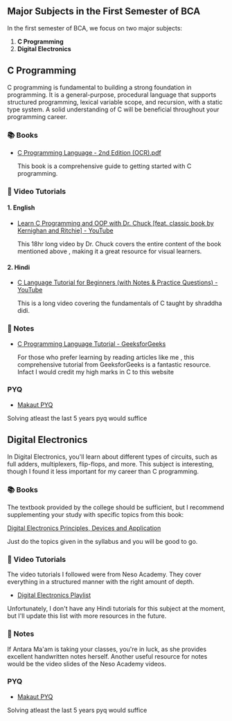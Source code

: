 ## Major Subjects in the First Semester of BCA

In the first semester of BCA, we focus on two major subjects:

1. **C Programming**
2. **Digital Electronics**

## C Programming

C programming is fundamental to building a strong foundation in programming. It is a general-purpose, procedural language that supports structured programming, lexical variable scope, and recursion, with a static type system. A solid understanding of C will be beneficial throughout your programming career.

### 📚 Books
- [C Programming Language - 2nd Edition (OCR).pdf](https://seriouscomputerist.atariverse.com/media/pdf/book/C%20Programming%20Language%20-%202nd%20Edition%20(OCR).pdf)

  This book is a comprehensive guide to getting started with C programming.


### 🎥 Video Tutorials

#### 1. English
- [Learn C Programming and OOP with Dr. Chuck \[feat. classic book by Kernighan and Ritchie\] - YouTube](https://www.youtube.com/watch?v=PaPN51Mm5qQ&t=5509s)

  This 18hr long video  by Dr. Chuck covers the entire content of the  book mentioned above , making it a great resource for visual learners.

#### 2. Hindi
- [C Language Tutorial for Beginners (with Notes & Practice Questions) - YouTube](https://www.youtube.com/watch?v=irqbmMNs2Bo)

  This is a long video covering the fundamentals of C taught by shraddha didi.

### 📄 Notes
- [C Programming Language Tutorial - GeeksforGeeks](https://www.geeksforgeeks.org/c-programming-language/?ref=lbp)

  For those who prefer learning by reading articles like me , this comprehensive tutorial from GeeksforGeeks is a fantastic resource. Infact I would credit my high marks in C to this website

### PYQ
- [Makaut PYQ](https://makaut.org/pages/bca#semester1)

Solving atleast the last 5 years pyq would suffice

## Digital Electronics

In Digital Electronics, you'll learn about different types of circuits, such as full adders, multiplexers, flip-flops, and more. This subject is interesting, though I found it less important for my career than C programming.

### 📚 Books

The textbook provided by the college should be sufficient, but I recommend supplementing your study with specific topics from this book:


[ Digital Electronics Principles, Devices and Application](https://www.shahucollegelatur.org.in/Department/Studymaterial/sci/it/BCA/FY/digielec.pdf)

Just do the topics given in the syllabus and you will be good to go.

### 🎥 Video Tutorials

The video tutorials I followed were from Neso Academy. They cover everything in a structured manner with the right amount of depth.
- [Digital Electronics Playlist](https://www.youtube.com/watch?v=M0mx8S05v60&list=PLBlnK6fEyqRjMH3mWf6kwqiTbT798eAOm)

Unfortunately, I don't have any Hindi tutorials for this subject at the moment, but I'll update this list with more resources in the future.

### 📄 Notes

If Antara Ma'am is taking your classes, you're in luck, as she provides excellent handwritten notes herself.
Another useful resource for notes would be the video slides of the Neso Academy videos.

### PYQ
- [Makaut PYQ](https://makaut.org/pages/bca#semester1)

Solving atleast the last 5 years pyq would suffice

